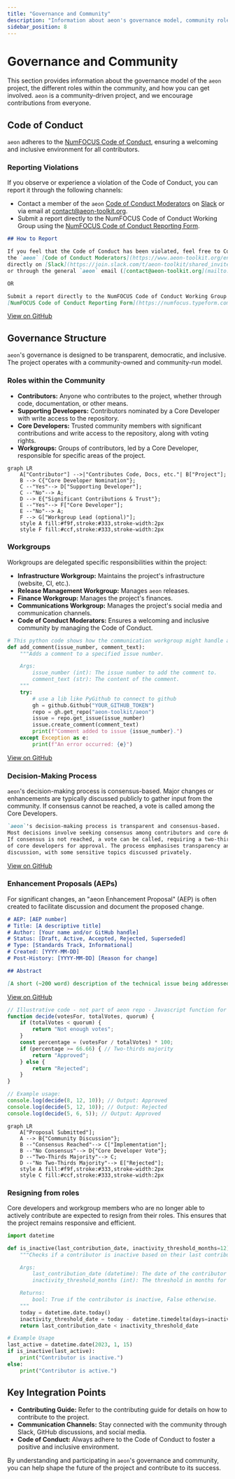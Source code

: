 ```yaml
---
title: "Governance and Community"
description: "Information about aeon's governance model, community roles, and how to get involved."
sidebar_position: 8
---
```


# Governance and Community

This section provides information about the governance model of the `aeon` project, the different roles within the community, and how you can get involved. `aeon` is a community-driven project, and we encourage contributions from everyone.

## Code of Conduct

`aeon` adheres to the [NumFOCUS Code of Conduct](https://numfocus.org/code-of-conduct), ensuring a welcoming and inclusive environment for all contributors.

### Reporting Violations

If you observe or experience a violation of the Code of Conduct, you can report it through the following channels:

*   Contact a member of the `aeon` [Code of Conduct Moderators](https://www.aeon-toolkit.org/en/stable/about.html#code-of-conduct-moderators) on [Slack](https://join.slack.com/t/aeon-toolkit/shared_invite/zt-36dlmbouu-vajTShUYAHopSXUUVtHGzw) or via email at [contact@aeon-toolkit.org](mailto:contact@aeon-toolkit.org).
*   Submit a report directly to the NumFOCUS Code of Conduct Working Group using the [NumFOCUS Code of Conduct Reporting Form](https://numfocus.typeform.com/to/ynjGdT?typeform-source=numfocus.org).

```markdown title="CODE_OF_CONDUCT.md - Reporting Section"
## How to Report

If you feel that the Code of Conduct has been violated, feel free to Contact a member of
the `aeon` [Code of Conduct Moderators](https://www.aeon-toolkit.org/en/stable/about.html#code-of-conduct-moderators)
directly on [Slack](https://join.slack.com/t/aeon-toolkit/shared_invite/zt-36dlmbouu-vajTShUYAHopSXUUVtHGzw)
or through the general `aeon` email ([contact@aeon-toolkit.org](mailto:contact@aeon-toolkit.org)).

OR

Submit a report directly to the NumFOCUS Code of Conduct Working Group by using
[NumFOCUS Code of Conduct Reporting Form](https://numfocus.typeform.com/to/ynjGdT?typeform-source=numfocus.org).
```

[View on GitHub](https://github.com/aeon-toolkit/aeon/blob/main/CODE_OF_CONDUCT.md)

## Governance Structure

`aeon`'s governance is designed to be transparent, democratic, and inclusive. The project operates with a community-owned and community-run model.

### Roles within the Community

*   **Contributors:** Anyone who contributes to the project, whether through code, documentation, or other means.
*   **Supporting Developers:** Contributors nominated by a Core Developer with write access to the repository.
*   **Core Developers:** Trusted community members with significant contributions and write access to the repository, along with voting rights.
*   **Workgroups:** Groups of contributors, led by a Core Developer, responsible for specific areas of the project.





```mermaid
graph LR
    A["Contributor"] -->|"Contributes Code, Docs, etc."| B["Project"];
    B --> C{"Core Developer Nomination"};
    C --"Yes"--> D["Supporting Developer"];
    C --"No"--> A;
    D --> E{"Significant Contributions & Trust"};
    E --"Yes"--> F["Core Developer"];
    E --"No"--> A;
    F --> G["Workgroup Lead (optional)"];
    style A fill:#f9f,stroke:#333,stroke-width:2px
    style F fill:#ccf,stroke:#333,stroke-width:2px
```



### Workgroups

Workgroups are delegated specific responsibilities within the project:

*   **Infrastructure Workgroup:** Maintains the project's infrastructure (website, CI, etc.).
*   **Release Management Workgroup:** Manages `aeon` releases.
*   **Finance Workgroup:** Manages the project's finances.
*   **Communications Workgroup:** Manages the project's social media and communication channels.
*   **Code of Conduct Moderators:** Ensures a welcoming and inclusive community by managing the Code of Conduct.

```python title="Example: Adding a comment to the communication workgroup"
# This python code shows how the communication workgroup might handle adding comments to the github repo
def add_comment(issue_number, comment_text):
    """Adds a comment to a specified issue number.

    Args:
        issue_number (int): The issue number to add the comment to.
        comment_text (str): The content of the comment.
    """
    try:
        # use a lib like PyGithub to connect to github
        gh = github.Github("YOUR_GITHUB_TOKEN")
        repo = gh.get_repo("aeon-toolkit/aeon")
        issue = repo.get_issue(issue_number)
        issue.create_comment(comment_text)
        print(f"Comment added to issue {issue_number}.")
    except Exception as e:
        print(f"An error occurred: {e}")
```

[View on GitHub](https://github.com/aeon-toolkit/aeon/blob/main/docs/governance.md)

### Decision-Making Process

`aeon`'s decision-making process is consensus-based. Major changes or enhancements are typically discussed publicly to gather input from the community. If consensus cannot be reached, a vote is called among the Core Developers.

```markdown title="GOVERNANCE.md - Decision Making Process"
`aeon`'s decision-making process is transparent and consensus-based.
Most decisions involve seeking consensus among contributors and core developers.
If consensus is not reached, a vote can be called, requiring a two-thirds majority
of core developers for approval. The process emphasises transparency and open
discussion, with some sensitive topics discussed privately.
```

[View on GitHub](https://github.com/aeon-toolkit/aeon/blob/main/GOVERNANCE.md)

### Enhancement Proposals (AEPs)

For significant changes, an "aeon Enhancement Proposal" (AEP) is often created to facilitate discussion and document the proposed change.

```markdown title="AEP Template Snippet"
# AEP: [AEP number]
# Title: [A descriptive title]
# Author: [Your name and/or GitHub handle]
# Status: [Draft, Active, Accepted, Rejected, Superseded]
# Type: [Standards Track, Informational]
# Created: [YYYY-MM-DD]
# Post-History: [YYYY-MM-DD] [Reason for change]

## Abstract

[A short (~200 word) description of the technical issue being addressed.]
```

[View on GitHub](https://github.com/aeon-toolkit/aeon-admin/blob/main/aep/aep_template.md)

```javascript title="Example: Simple server-side javascript function for decision making"
// Illustrative code - not part of aeon repo - Javascript function for decision making
function decide(votesFor, totalVotes, quorum) {
    if (totalVotes < quorum) {
        return "Not enough votes";
    }
    const percentage = (votesFor / totalVotes) * 100;
    if (percentage >= 66.66) { // Two-thirds majority
        return "Approved";
    } else {
        return "Rejected";
    }
}

// Example usage:
console.log(decide(8, 12, 10)); // Output: Approved
console.log(decide(5, 12, 10)); // Output: Rejected
console.log(decide(5, 6, 5)); // Output: Approved
```





```mermaid
graph LR
    A["Proposal Submitted"];
    A --> B{"Community Discussion"};
    B --"Consensus Reached"--> C["Implementation"];
    B --"No Consensus"--> D{"Core Developer Vote"};
    D --"Two-Thirds Majority"--> C;
    D --"No Two-Thirds Majority"--> E["Rejected"];
    style A fill:#f9f,stroke:#333,stroke-width:2px
    style C fill:#ccf,stroke:#333,stroke-width:2px
```



### Resigning from roles

Core developers and workgroup members who are no longer able to actively contribute are expected to resign from their roles. This ensures that the project remains responsive and efficient.

```python title="Example: A python function to automate inactivity checks. Should not be used verbatim and needs adjusting."
import datetime

def is_inactive(last_contribution_date, inactivity_threshold_months=12):
    """Checks if a contributor is inactive based on their last contribution date.

    Args:
        last_contribution_date (datetime): The date of the contributor's last activity.
        inactivity_threshold_months (int): The threshold in months for inactivity.

    Returns:
        bool: True if the contributor is inactive, False otherwise.
    """
    today = datetime.date.today()
    inactivity_threshold_date = today - datetime.timedelta(days=inactivity_threshold_months * 30)  # Approximation
    return last_contribution_date < inactivity_threshold_date

# Example Usage
last_active = datetime.date(2023, 1, 15)
if is_inactive(last_active):
    print("Contributor is inactive.")
else:
    print("Contributor is active.")
```

## Key Integration Points

*   **Contributing Guide:** Refer to the contributing guide for details on how to contribute to the project.
*   **Communication Channels:** Stay connected with the community through Slack, GitHub discussions, and social media.
*   **Code of Conduct:** Always adhere to the Code of Conduct to foster a positive and inclusive environment.

By understanding and participating in `aeon`'s governance and community, you can help shape the future of the project and contribute to its success.
```